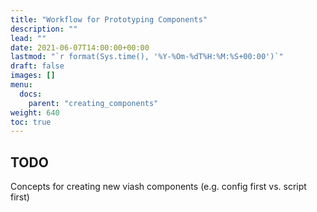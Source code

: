 ```yaml
---
title: "Workflow for Prototyping Components"
description: ""
lead: ""
date: 2021-06-07T14:00:00+00:00
lastmod: "`r format(Sys.time(), '%Y-%Om-%dT%H:%M:%S+00:00')`"
draft: false
images: []
menu:
  docs:
    parent: "creating_components"
weight: 640
toc: true
---
```


## TODO

Concepts for creating new viash components (e.g. config first vs. script first)
